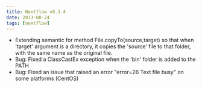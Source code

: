 ```yaml
---
title: Nextflow v0.3.4
date: 2013-08-24
tags: [nextflow]
---
```


- Extending semantic for method File.copyTo(source,target) so that when 'target' argument 
  is a directory, it copies the 'source' file to that folder, with the same name as the original file.
- Bug: Fixed a ClassCastEx exception when the 'bin' folder is added to the PATH
- Bug: Fixed an issue that raised an error "error=26 Text file busy" on some platforms (CentOS) 
